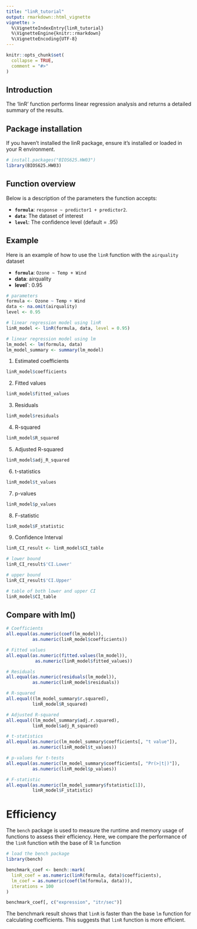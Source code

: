 ```yaml
---
title: "linR_tutorial"
output: rmarkdown::html_vignette
vignette: >
  %\VignetteIndexEntry{linR_tutorial}
  %\VignetteEngine{knitr::rmarkdown}
  %\VignetteEncoding{UTF-8}
---
```

  
```r
knitr::opts_chunk$set(
  collapse = TRUE,
  comment = "#>"
)
```
  
## Introduction
  
The 'linR' function performs linear regression analysis and returns a detailed summary of the results. 
  
## Package installation

If you haven't installed the linR package, ensure it's installed or loaded in your R environment. 
```r
# install.packages("BIOS625.HW03")
library(BIOS625.HW03)
```

## Function overview

Below is a description of the parameters the function accepts:

- **`formula`**: `response ~ predictor1 + predictor2`.
- **`data`**: The dataset of interest
- **`level`**: The confidence level (default = .95)

## Example

Here is an example of how to use the `linR` function with the `airquality` dataset

- **`formula`**: `Ozone ~ Temp + Wind`
- **data**: airquality
- **level`**: 0.95
```r
# parameters
formula <- Ozone ~ Temp + Wind
data <- na.omit(airquality)
level <- 0.95

# linear regression model using linR
linR_model <- linR(formula, data, level = 0.95)

# linear regression model using lm
lm_model <- lm(formula, data)
lm_model_summary <- summary(lm_model)
```

(1) Estimated coefficients
```r
linR_model$coefficients
```

(2) Fitted values
```r
linR_model$fitted_values
```

(3) Residuals
```r
linR_model$residuals
```

(4) R-squared
```r
linR_model$R_squared
```

(5) Adjusted R-squared
```r
linR_model$adj_R_squared
```

(6) t-statistics
```r
linR_model$t_values
```

(7) p-values
```r
linR_model$p_values
```

(8) F-statistic
```r
linR_model$F_statistic
```

(9) Confidence Interval
```r
linR_CI_result <- linR_model$CI_table

# lower bound
linR_CI_result$'CI.Lower'

# upper bound
linR_CI_result$'CI.Upper'

# table of both lower and upper CI
linR_model$CI_table

```

## Compare with lm()
```r
# Coefficients
all.equal(as.numeric(coef(lm_model)), 
          as.numeric(linR_model$coefficients))

# Fitted values
all.equal(as.numeric(fitted.values(lm_model)),
           as.numeric(linR_model$fitted_values))

# Residuals
all.equal(as.numeric(residuals(lm_model)),
          as.numeric(linR_model$residuals))

# R-squared
all.equal((lm_model_summary$r.squared),
          linR_model$R_squared)

# Adjusted R-squared
all.equal((lm_model_summary$adj.r.squared),
          linR_model$adj_R_squared)

# t-statistics
all.equal(as.numeric(lm_model_summary$coefficients[, "t value"]),
          as.numeric(linR_model$t_values))

# p-values for t-tests
all.equal(as.numeric(lm_model_summary$coefficients[, "Pr(>|t|)"]),
          as.numeric(linR_model$p_values))

# F-statistic
all.equal(as.numeric(lm_model_summary$fstatistic[1]),
          linR_model$F_statistic)

```

# Efficiency

The `bench` package is used to measure the runtime and memory usage of functions to assess their efficiency. Here, we compare the performance of the `linR` function wtih the base of R `lm` function 
```r
# load the bench package
library(bench)

benchmark_coef <- bench::mark(
  linR_coef = as.numeric(linR(formula, data)$coefficients),
  lm_coef = as.numeric(coef(lm(formula, data))),
  iterations = 100
)

benchmark_coef[, c("expression", "itr/sec")]

```
The benchmark result shows that `linR` is faster than the base `lm` function for calculating coefficients. This suggests that `linR` function is more efficient. 

